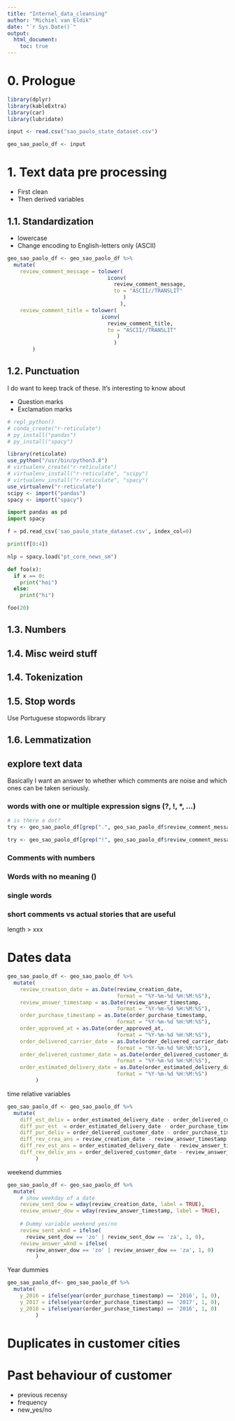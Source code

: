 ```yaml
---
title: "Internel_data_cleansing"
author: "Michiel van Eldik"
date: "`r Sys.Date()`"
output: 
  html_document:
    toc: true
---
```


# __0. Prologue__
```r
library(dplyr)
library(kableExtra)
library(car)
library(lubridate)
```

```r
input <- read.csv("sao_paulo_state_dataset.csv")
```

``` r
geo_sao_paolo_df <- input
```

# __1. Text data pre processing__

* First clean
* Then derived variables

## __1.1. Standardization__

* lowercase
* Change encoding to English-letters only (ASCII)

``` r
geo_sao_paolo_df <- geo_sao_paolo_df %>%
  mutate(
    review_comment_message = tolower(
                                iconv(
                                  review_comment_message, 
                                  to = "ASCII//TRANSLIT"
                                     )
                                    ),
    review_comment_title = tolower(
                              iconv(
                                review_comment_title,
                                to = "ASCII//TRANSLIT"
                                   )
                                  )
        )
```

## 1.2. Punctuation
I do want to keep track of these. It's interesting to know about

* Question marks
* Exclamation marks


``` r
# repl_python()
# conda_create("r-reticulate")
# py_install("pandas")
# py_install("spacy")
```

``` r
library(reticulate)
use_python("/usr/bin/python3.8")
# virtualenv_create("r-reticulate")
# virtualenv_install("r-reticulate", "scipy")
# virtualenv_install("r-reticulate", "spacy")
use_virtualenv("r-reticulate")
scipy <- import("pandas")
spacy <- import("spacy")
```

``` python
import pandas as pd
import spacy
```

``` python
f = pd.read_csv('sao_paulo_state_dataset.csv', index_col=0)
```

``` python
print(f[0:4])
```

``` python
nlp = spacy.load("pt_core_news_sm")
```





``` python
def foo(x):
  if x == 0:
    print("hoi")
  else:
    print("hi")

foo(20)
``` 



## 1.3. Numbers


## 1.4. Misc weird stuff

## 1.4. Tokenization 

## 1.5. Stop words


Use Portuguese stopwords library

## 1.6. Lemmatization 





## explore text data
Basically I want an answer to whether which comments are noise and which
ones can be taken seriously.

### words with one or multiple expression signs (?, !, *, ...)

``` r
# is there a dot?
try <- geo_sao_paolo_df[grep(".", geo_sao_paolo_df$review_comment_message),]

try <- geo_sao_paolo_df[grep("!", geo_sao_paolo_df$review_comment_message),]

```

### Comments with numbers 

### Words with no meaning ()

### single words

### short comments vs actual stories that are useful 
length > xxx

# Dates data 
``` r
geo_sao_paolo_df <- geo_sao_paolo_df %>%
  mutate(
    review_creation_date = as.Date(review_creation_date,
                                   format = "%Y-%m-%d %H:%M:%S"),
    review_answer_timestamp = as.Date(review_answer_timestamp,
                                   format = "%Y-%m-%d %H:%M:%S"),
    order_purchase_timestamp = as.Date(order_purchase_timestamp, 
                                   format = "%Y-%m-%d %H:%M:%S"),
    order_approved_at = as.Date(order_approved_at,
                                   format = "%Y-%m-%d %H:%M:%S"),
    order_delivered_carrier_date = as.Date(order_delivered_carrier_date,
                                   format = "%Y-%m-%d %H:%M:%S"),
    order_delivered_customer_date = as.Date(order_delivered_customer_date,
                                   format = "%Y-%m-%d %H:%M:%S"),
    order_estimated_delivery_date = as.Date(order_estimated_delivery_date,
                                   format = "%Y-%m-%d %H:%M:%S")
         )
```

time relative variables
``` r
geo_sao_paolo_df <- geo_sao_paolo_df %>%
  mutate(
    diff_est_deliv = order_estimated_delivery_date - order_delivered_customer_date,
    diff_pur_est  = order_estimated_delivery_date - order_purchase_timestamp,
    diff_pur_deliv = order_delivered_customer_date - order_purchase_timestamp,
    diff_rev_crea_ans = review_creation_date - review_answer_timestamp,
    diff_rev_est_ans = order_estimated_delivery_date - review_answer_timestamp,
    diff_rev_deliv_ans = order_delivered_customer_date - review_answer_timestamp
         )
```

weekend dummies 
``` r
geo_sao_paolo_df <- geo_sao_paolo_df %>%
  mutate(
    # show weekday of a date
    review_sent_dow = wday(review_creation_date, label = TRUE),
    review_answer_dow = wday(review_answer_timestamp, label = TRUE),
    
    # Dummy variable weekend yes/no
    review_sent_wknd = ifelse(
      review_sent_dow == 'zo' | review_sent_dow == 'za', 1, 0),
    review_answer_wknd = ifelse(
      review_answer_dow == 'zo' | review_answer_dow == 'za', 1, 0)
         )
```

Year dummies 
``` r
geo_sao_paolo_df<- geo_sao_paolo_df %>%
  mutate(
    y_2016 = ifelse(year(order_purchase_timestamp) == '2016', 1, 0),
    y_2017 = ifelse(year(order_purchase_timestamp) == '2017', 1, 0),
    y_2018 = ifelse(year(order_purchase_timestamp) == '2016', 1, 0)
         )
```

# Duplicates in customer cities



# Past behaviour of customer

* previous recensy 
* frequency
* new_yes/no






